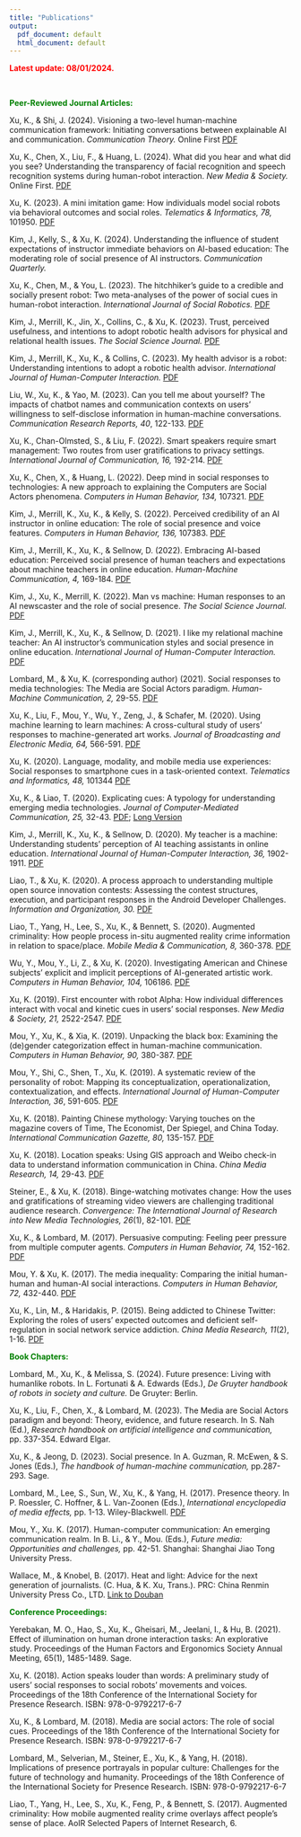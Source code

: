 ```yaml
---
title: "Publications"
output:
  pdf_document: default
  html_document: default
---
```


<font color="red">**Latest update: 08/01/2024.**</font>

&nbsp;

<font color="green">**Peer-Reviewed Journal Articles:**</font>

Xu, K., & Shi, J. (2024). Visioning a two-level human-machine communication framework: Initiating conversations between explainable AI and communication. *Communication Theory.* Online First [PDF](publications/Xu & Shi 2024 XAI & communication.pdf)


Xu, K., Chen, X., Liu, F., & Huang, L. (2024). What did you hear and what did you see? Understanding the transparency of facial recognition and speech recognition systems during human-robot interaction. *New Media & Society.* Online First. [PDF](publications/xu-et-al-2024-what-did-you-hear-and-what-did-you-see-understanding-the-transparency-of-facial-recognition-and-speech.pdf) 



Xu, K. (2023). A mini imitation game: How individuals model social robots via behavioral outcomes and social roles. *Telematics & Informatics, 78,* 101950. [PDF](publications/Xu 2023 mini imitation game.pdf)

Kim, J., Kelly, S., & Xu, K. (2024). Understanding the influence of student expectations of instructor immediate behaviors on AI-based education: The moderating role of social presence of AI instructors. *Communication Quarterly.*

Xu, K., Chen, M., & You, L. (2023). The hitchhiker's guide to a credible and socially present robot: Two meta-analyses of the power of social cues in human-robot interaction. *International Journal of Social Robotics.*  [PDF](publications/Xu et al. 2023 Meta-Analyses.pdf)

Kim, J., Merrill, K., Jin, X., Collins, C., & Xu, K. (2023). Trust, perceived usefulness, and intentions to adopt robotic health advisors for physical and relational health issues. *The Social Science Journal.* [PDF](publications/Kim et al 2023 Trust  perceived usefulness  and intentions to adopt robotic health advisors for physical and relational health issues.pdf) 

Kim, J., Merrill, K., Xu, K., & Collins, C. (2023). My health advisor is a robot: Understanding intentions to adopt a robotic health advisor. *International Journal of Human-Computer Interaction.* [PDF](publications/Kim et al. 2023 My Health Advisor is a Robot Understanding Intentions to Adopt a Robotic Health Advisor.pdf)

Liu, W., Xu, K., & Yao, M. (2023). Can you tell me about yourself? The impacts of chatbot names and communication contexts on users’ willingness to self-disclose information in human-machine conversations. *Communication Research Reports, 40*, 122-133. [PDF](publications/Liu et al. 2023.pdf)  


Xu, K., Chan-Olmsted, S., & Liu, F. (2022). Smart speakers require smart management: Two routes from user gratifications to privacy settings. *International Journal of Communication, 16,* 192-214. [PDF](publications/Xu et al. 2022 Smartspeakers.pdf)


Xu, K., Chen, X., & Huang, L. (2022). Deep mind in social responses to technologies: A new approach to explaining the Computers are Social Actors phenomena. *Computers in Human Behavior, 134,* 107321. [PDF](publications/Xu et al. 2022 Deep mind in social responses.pdf)


Kim, J., Merrill, K., Xu, K., & Kelly, S. (2022). Perceived credibility of an AI instructor in online education: The role of social presence and voice features. *Computers in Human Behavior, 136,* 107383. [PDF](publications/Kim et al. 2022 Perceived credibility of an AI instructor.pdf)


Kim, J., Merrill, K., Xu, K., & Sellnow, D. (2022). Embracing AI-based education: Perceived social presence of human teachers and expectations about machine teachers in online education. *Human-Machine Communication, 4,* 169-184. [PDF](https://stars.library.ucf.edu/cgi/viewcontent.cgi?article=1084&context=hmc#page=169) 


Kim, J., Xu, K., Merrill, K. (2022). Man vs machine: Human responses to an AI newscaster and the role of social presence. *The Social Science Journal.* [PDF](publications/Kim et al 2022 Man vs machine.pdf)


Kim, J., Merrill, K., Xu, K., & Sellnow, D. (2021). I like my relational machine teacher: An AI instructor’s communication styles and social presence in online education. *International Journal of Human-Computer Interaction.* [PDF](publications/Kim et al. 2021 I Like My Relational Machine Teacher An AI Instructor s Communication Styles and Social Presence in Online Education.pdf)


Lombard, M., & Xu, K. (corresponding author) (2021). Social responses to media technologies: The Media are Social Actors paradigm. *Human-Machine Communication, 2,* 29-55. [PDF](https://stars.library.ucf.edu/cgi/viewcontent.cgi?article=1030&context=hmc) 


Xu, K., Liu, F., Mou, Y., Wu, Y., Zeng, J., & Schafer, M. (2020). Using machine learning to learn machines: A cross-cultural study of users’ responses to machine-generated art works. *Journal of Broadcasting and Electronic Media, 64,* 566-591. [PDF](publications/Xu et al. 2020 Using Machine Learning to Learn Machines A Cross Cultural Study of Users Responses to Machine Generated Artworks.pdf)


Xu, K. (2020). Language, modality, and mobile media use experiences: Social responses to smartphone cues in a task-oriented context. *Telematics and Informatics, 48,* 101344 [PDF](publications/Xu 2020 Mobile phone study.pdf)


Xu, K., & Liao, T. (2020). Explicating cues: A typology for understanding emerging media technologies. *Journal of Computer-Mediated Communication, 25,* 32-43. [PDF](publications/Xu & Liao Explicating Cues JCMC.pdf); [Long Version](publications/ICA paper 5.30 Kun & Tony.pdf)


Kim, J., Merrill, K., Xu, K., & Sellnow, D. (2020). My teacher is a machine: Understanding students’ perception of AI teaching assistants in online education. *International Journal of Human-Computer Interaction, 36,* 1902-1911. [PDF](publications/Kim et al. 2020.pdf)


Liao, T., & Xu, K. (2020). A process approach to understanding multiple open source innovation contests: Assessing the contest structures, execution, and participant responses in the Android Developer Challenges. *Information and Organization, 30.* [PDF](publications/Liao & Xu Android contest I&O .pdf)


Liao, T., Yang, H., Lee, S., Xu, K., & Bennett, S. (2020). Augmented criminality: How people process in-situ augmented reality crime information in relation to space/place. *Mobile Media & Communication, 8,* 360-378. [PDF](publications/liao et al. augmented reality.pdf)


Wu, Y., Mou, Y., Li, Z., & Xu, K. (2020). Investigating American and Chinese subjects’ explicit and implicit perceptions of AI-generated artistic work. *Computers in Human Behavior, 104,* 106186. [PDF](publications/Wu et al. (2020) Chinese American implicit and explicit.pdf)


Xu, K. (2019). First encounter with robot Alpha: How individual differences interact with vocal and kinetic cues in users’ social responses. *New Media & Society, 21,* 2522-2547. [PDF](publications/Xu 2019 Robot alpha.pdf)


Mou, Y., Xu, K., & Xia, K. (2019). Unpacking the black box: Examining the (de)gender categorization effect in human-machine communication. *Computers in Human Behavior, 90,* 380-387. [PDF](publications/Mou Xu Xia gender decategorization effect.pdf)


Mou, Y., Shi, C., Shen, T., Xu, K. (2019). A systematic review of the personality of robot: Mapping its conceptualization, operationalization, contextualization, and effects. *International Journal of Human-Computer Interaction, 36*, 591-605. [PDF](publications/Mou et al 2019 A Systematic Review.pdf)


Xu, K. (2018). Painting Chinese mythology: Varying touches on the magazine covers of Time, The Economist, Der Spiegel, and China Today. *International Communication Gazette, 80,* 135-157. [PDF](publications/Xu_Painting Chinese Methology.pdf)


Xu, K. (2018). Location speaks: Using GIS approach and Weibo check-in data to understand information communication in China. *China Media Research, 14,* 29-43. [PDF](publications/Xu Location speaks.pdf)


Steiner, E., & Xu, K. (2018). Binge-watching motivates change: How the uses and gratifications of streaming video viewers are challenging traditional audience research. *Convergence: The International Journal of Research into New Media Technologies, 26*(1), 82-101. [PDF](publications/Steiner_Xu_bingewatching.pdf)


Xu, K., & Lombard, M. (2017). Persuasive computing: Feeling peer pressure from multiple computer agents. *Computers in Human Behavior, 74,* 152-162. [PDF](publications/Xu_Lombard_Persuasive computing.pdf)


Mou, Y. & Xu, K. (2017). The media inequality: Comparing the initial human-human and human-AI social interactions. *Computers in Human Behavior, 72,* 432-440. [PDF](publications/Yi Xu_Media Inequality.pdf)


Xu, K., Lin, M., & Haridakis, P. (2015). Being addicted to Chinese Twitter: Exploring the roles of users’ expected outcomes and deficient self-regulation in social network service addiction. *China Media Research, 11*(2), 1-16. [PDF](publications/Xu et al -Being_addicted_to_Chinese_Twit.PDF)


<font color="green">**Book Chapters:**</font>

Lombard, M., Xu, K., & Melissa, S. (2024). Future presence: Living with humanlike robots. In L. Fortunati & A. Edwards (Eds.), *De Gruyter handbook of robots in society and culture.* De Gruyter: Berlin.

Xu, K., Liu, F., Chen, X., & Lombard, M. (2023). The Media are Social Actors paradigm and beyond: Theory, evidence, and future research. In S. Nah (Ed.), *Research handbook on artificial intelligence and communication,* pp. 337-354. Edward Elgar. 

Xu, K., & Jeong, D. (2023). Social presence. In A. Guzman, R. McEwen, & S. Jones (Eds.), *The handbook of human-machine communication,* pp.287-293. Sage. 

Lombard, M., Lee, S., Sun, W., Xu, K., & Yang, H. (2017). Presence theory. In P. Roessler, C. Hoffner, & L. Van-Zoonen (Eds.), *International encyclopedia of media effects,* pp. 1-13. Wiley-Blackwell. [PDF](publications/Lombard et al. presence theory.pdf)

Mou, Y., Xu. K. (2017). Human-computer communication: An emerging communication realm. In B. Li., & Y., Mou. (Eds.), *Future media: Opportunities and challenges,* pp. 42-51. Shanghai: Shanghai Jiao Tong University Press.

Wallace, M., & Knobel, B. (2017). Heat and light: Advice for the next generation of journalists. (C. Hua, & K. Xu, Trans.). PRC: China Renmin University Press Co., LTD. [Link to Douban](https://book.douban.com/subject/26972289/)


<font color="green">**Conference Proceedings:**</font>

Yerebakan, M. O., Hao, S., Xu, K., Gheisari, M., Jeelani, I., & Hu, B. (2021). Effect of illumination on human drone interaction tasks: An explorative study. Proceedings of the Human Factors and Ergonomics Society Annual Meeting, 65(1), 1485-1489. Sage. 

Xu, K. (2018). Action speaks louder than words: A preliminary study of users’ social responses to social robots’ movements and voices. Proceedings of the 18th Conference of the International Society for Presence Research. ISBN: 978-0-9792217-6-7

Xu, K., & Lombard, M. (2018). Media are social actors: The role of social cues. Proceedings of the 18th Conference of the International Society for Presence Research. ISBN: 978-0-9792217-6-7

Lombard, M., Selverian, M., Steiner, E., Xu, K., & Yang, H. (2018). Implications of presence portrayals in popular culture: Challenges for the future of technology and humanity. Proceedings of the 18th Conference of the International Society for Presence Research. ISBN: 978-0-9792217-6-7

Liao, T., Yang, H., Lee, S., Xu, K., Feng, P., & Bennett, S. (2017). Augmented criminality: How mobile augmented reality crime overlays affect people’s sense of place. AoIR Selected Papers of Internet Research, 6. 
